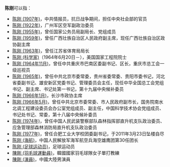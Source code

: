 {{noteTA|G1=Badminton}}
'''陈刚'''可以指：
* [[陈刚_(1907年)|陈刚 (1907年)]]，中共情报员，抗日战争期间，担任中央社会部的官员
* [[陈刚_(1922年)|陈刚 (1922年)]]，广州军区空军副政治委员
* [[陈刚_(1955年)|陈刚 (1955年)]]，曾任国家公务员局副局长、党组成员
* [[陈刚_(1959年)|陈刚 (1959年)]]，曾任广西壮族自治区人民政府副主席，现任广西壮族自治区政协副主席
* [[陈刚_(1963年)|陈刚 (1963年)]]，曾任江苏省体育局局长
* [[陈刚_(科学家)|陈刚 (科学家)]]（1964年6月20日－），美国国家工程院院士
* [[陈刚_(1964年11月)|陈刚 (1964年11月)]]，曾任中共重庆市巴南区委副书记、区长，重庆市总工会一级巡视员
* [[陈刚_(1965年)|陈刚 (1965年)]]，曾任中共北京市委常委，贵州省委常委、贵阳市委书记，河北省委副书记、雄安新区党委书记、管理委员会主任，现任中华全国总工会党组书记、副主席、书记处第一书记，第十九届中央候补委员
* [[陈刚_(1966年1月)|陈刚 (1966年1月)]]，长沙市政协主席
* [[陈刚_(1966年5月)|陈刚 (1966年5月)]]，曾任中共北京市委常委、市人民政府副市长，国务院南水北调工程建设委员会办公室党组成员、副主任，中国科学技术协会党组成员、书记处书记、常委，第十八届中央候补委员
* [[陈刚_(1974年)|陈刚 (1974年)]]，曾任中国人民武装警察部队森林指挥部直升机支队政治委员、应急管理部森林消防局直升机支队政治委员
* [[陈刚_(1977年)|陈刚 (1977年)]]，曾任合肥工业大学校团委副书记，于2011年3月23日坠楼自尽
* [[陈刚_(海航)|陈刚 (海航)]]，中国人民解放军海军航空兵海空雄鹰团第30任团长
* [[陈刚_(足球运动员)|陈刚 (足球运动员)]]，足球运动员
* [[陳剛_(羽毛球運動員)|陳剛 (羽毛球運動員)]]，韓國國家羽毛球隊女子單打教練
* [[陳剛_(演員)|陳剛 (演員)]]，中國大陸男演員
{{Disambiguation|G|Cat=二字陈姓人名消歧义}}